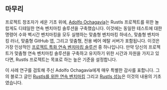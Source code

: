 ## 마무리

프로젝트 창조자가 세운 기초 위에, 
[Adolfo Ochagavía][aochagavia]는 Rustls 프로젝트를 위한 놀랍게도 디테일한 연속 벤치마킹 솔루션을 구축했습니다.
이것에는 동일한 테스트에 대한 명령어 수와 벽시간 벤치마킹을 모두 실행하는 맞춤형 벤치마킹 하네스,
맞춤형 벤치마킹 러너, 맞춤형 GitHub 앱, 그리고 맞춤형, 전용 베어 메탈 서버가 포함됩니다.
이것은 가장 인상적인 [프로젝트 특화 연속 벤치마킹 솔루션][prior art] 중 하나입니다.
만약 당신의 프로젝트가 맞춤형 연속 벤치마킹 솔루션을 구축하고 유지하기 위한 시간과 자원을 가지고 있다면, Rustls 프로젝트는 목표로 하는 높은 기준을 설정합니다.

이 사례 연구를 검토해 주신 Adolfo Ochagavía에게 매우 특별한 감사를 표합니다.
그의 블로그 글인 [Rustls를 위한 연속 벤치마킹][Continuous benchmarking for rustls]
그리고 [Rustls 성능][rustls performance]은 이것의 내용의 기초였습니다.

[aochagavia]: https://github.com/aochagavia
[prior art]: /docs/ko/reference/prior-art/#project-specific
[Continuous benchmarking for rustls]: https://ochagavia.nl/blog/continuous-benchmarking-for-rustls/
[rustls performance]: https://www.memorysafety.org/blog/rustls-performance/